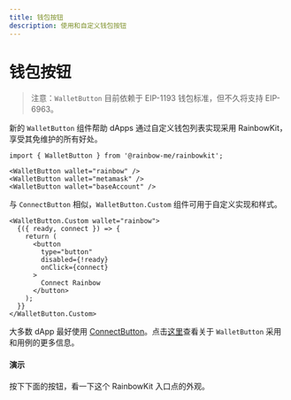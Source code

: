 ```yaml
---
title: 钱包按钮
description: 使用和自定义钱包按钮
---
```


# 钱包按钮

> 注意：`WalletButton` 目前依赖于 EIP-1193 钱包标准，但不久将支持 EIP-6963。

新的 `WalletButton` 组件帮助 dApps 通过自定义钱包列表实现采用 RainbowKit，享受其免维护的所有好处。

```tsx
import { WalletButton } from '@rainbow-me/rainbowkit';

<WalletButton wallet="rainbow" />
<WalletButton wallet="metamask" />
<WalletButton wallet="baseAccount" />
```

与 `ConnectButton` 相似，`WalletButton.Custom` 组件可用于自定义实现和样式。

```tsx
<WalletButton.Custom wallet="rainbow">
  {({ ready, connect }) => {
    return (
      <button
        type="button"
        disabled={!ready}
        onClick={connect}
      >
        Connect Rainbow
      </button>
    );
  }}
</WalletButton.Custom>
```

大多数 dApp 最好使用 [ConnectButton](https://www.rainbowkit.com/docs/connect-button)。点击[这里](https://www.rainbowkit.com/docs/wallet-button)查看关于 `WalletButton` 采用和用例的更多信息。

#### 演示

按下下面的按钮，看一下这个 RainbowKit 入口点的外观。

<WalletButtonDemo />
